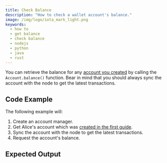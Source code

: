```yaml
---
title: Check Balance
description: "How to check a wallet account's balance."
image: /img/logo/iota_mark_light.png
keywords:
  - how to
  - get balance
  - check balance
  - nodejs
  - python
  - java
  - rust
---
```



You can retrieve the balance for any [account you created](01_create_a_wallet_account.mdx) by calling the
`Account.balance()` function. Bear in mind that you should always sync the account with the node to get the latest
transactions.

<TipFaucet />

## Code Example

The following example will:

1. Create an account manager.
2. Get Alice's account which was [created in the first guide](01_create_a_wallet_account.mdx).
3. Sync the account with the node to get the latest transactions.
4. Request the account's balance.

<WarningUnlockConditions />

<Tabs groupId='language' queryString>
  <TabItem value='rust' label='Rust'>
    <RustCode />
  </TabItem>
  <TabItem value='node' label='Node.js'>
    <NodejsCode />
  </TabItem>
  <TabItem value='python' label='Python'>
    <PythonCode />
  </TabItem>
  <TabItem value='java' label='Java'>
    <JavaCode />
  </TabItem>
</Tabs>

## Expected Output

<Tabs groupId='language' queryString>
  <TabItem value='rust' label='Rust'>
    <RustOutput />
  </TabItem>
  <TabItem value='node' label='Node.js'>
    <NodejsOutput />
  </TabItem>
  <TabItem value='python' label='Python'>
    <PythonOutput />
  </TabItem>
  <TabItem value='java' label='Java'>
    <JavaOutput />
  </TabItem>
</Tabs>
